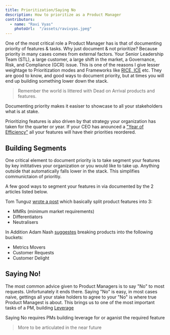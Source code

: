 ```yaml
---
title: Prioritization/Saying No
description: How to prioritize as a Product Manager
contributors:
  - name: "Ravi Vyas"
    photoUrl:  "/assets/ravivyas.jpeg"
---
```


One of the most critical role a Product Manager has is that of documenting priority of features & tasks. Why just document & not prioritize? Because priority in many cases comes from external factors. Your Senior Leadership Team (STL), a large customer, a large shift in the market, a Governance, Risk, and Compliance (GCR) issue. This is one of the reasons I give lesser weightage to Prioritization modes and Frameworks like <a target="_blank" href="https://roadmunk.com/guides/product-prioritization-techniques-product-managers/">RICE, ICE</a> etc. They are good to know, and good ways to document priority, but at times you will end up building something lower down the stack. 

> Remember the world is littered with Dead on Arrival products and features.

Documenting priority makes it easiser to showcase to all your stakeholders what is at stake.

Prioritizing features is also driven by that strategy your organization has taken for the quarter or year. If your CEO has anounced a <a href="https://about.fb.com/news/2023/03/mark-zuckerberg-meta-year-of-efficiency/" target="_blank">"Year of Efficiency"</a> all your features will have their priorities reordered.

## Building Segments

One critical element to document priority is to take segment your features by key inititatives your organization or you would like to take up. Anything outside that automatically falls lower in the stack. This simplifies communictaion of prioritiy.

A few good ways to segment your features in via documented by the 2 articles listed below. 

Tom Tunguz <a href="https://tomtunguz.com/why-your-startup-doesnt-invest-enough-in-differentiators/" target="_blank">wrote a post</a> which basically split product features into 3: 

- MMRs (minimum market requirements)
- Differentiators
- Neutralisers

In Addition Adam Nash <a href="https://adamnash.blog/2009/07/22/guide-to-product-planning-three-feature-buckets" target="_blank">suggestes</a> breaking products into the following buckets: 

- Metrics Movers
- Customer Requests
- Customer Delight

## Saying No!

The most common advice given to Product Managers is to say "No" to most requests. Unfortunately it ends there. Saying "No" is easy, in most cases naive, gettings all your stake holders to agree to your "No" is where true Product Managest is about. This brings us to one of the most important tasks of a PM, building [Leverage](../concepts/leverage)

Saying No requires PMs building leverage for or aganist the required feature

> More to be articulated in the near future

<Bio contributors={frontmatter.contributors} />